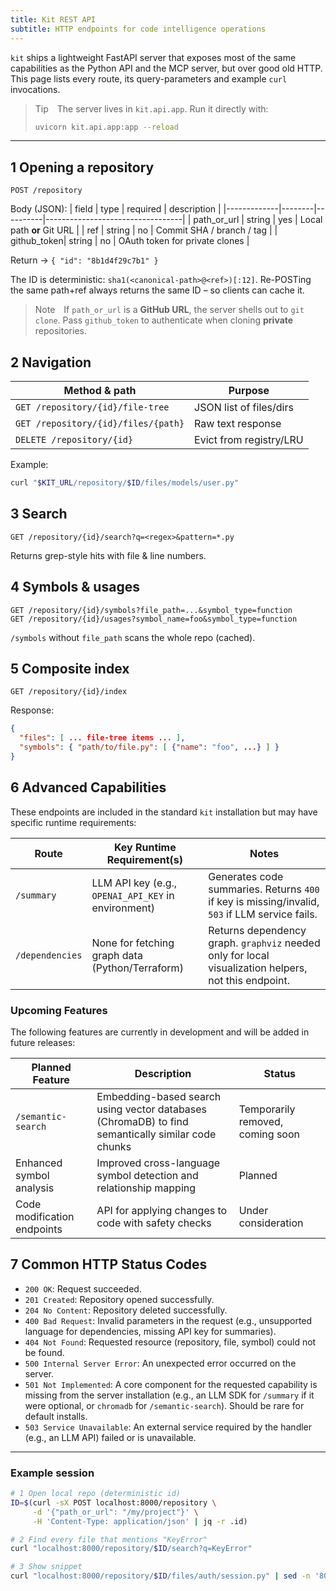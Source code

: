 ```yaml
---
title: Kit REST API
subtitle: HTTP endpoints for code intelligence operations
---
```


`kit` ships a lightweight FastAPI server that exposes most of the same
capabilities as the Python API and the MCP server, but over good old HTTP.
This page lists every route, its query-parameters and example `curl` invocations.

> Tip The server lives in `kit.api.app`.  Run it directly with:
>
> ```bash
> uvicorn kit.api.app:app --reload
> ```

---
## 1  Opening a repository

```http
POST /repository
```
Body (JSON):
| field       | type   | required | description                      |
|-------------|--------|----------|----------------------------------|
| path_or_url | string | yes      | Local path **or** Git URL        |
| ref         | string | no       | Commit SHA / branch / tag        |
| github_token| string | no       | OAuth token for private clones   |

Return → `{ "id": "8b1d4f29c7b1" }`

The ID is deterministic: `sha1(<canonical-path>@<ref>)[:12]`.  Re-POSTing the
same path+ref always returns the same ID – so clients can cache it.

> Note If `path_or_url` is a **GitHub URL**, the server shells out to `git clone`.  Pass `github_token` to authenticate when cloning **private** repositories.

## 2  Navigation

| Method & path                                   | Purpose                    |
|-------------------------------------------------|----------------------------|
| `GET /repository/{id}/file-tree`                | JSON list of files/dirs    |
| `GET /repository/{id}/files/{path}`             | Raw text response          |
| `DELETE /repository/{id}`                       | Evict from registry/LRU    |

Example:
```bash
curl "$KIT_URL/repository/$ID/files/models/user.py"
```

## 3  Search

```http
GET /repository/{id}/search?q=<regex>&pattern=*.py
```
Returns grep-style hits with file & line numbers.

## 4  Symbols & usages

```http
GET /repository/{id}/symbols?file_path=...&symbol_type=function
GET /repository/{id}/usages?symbol_name=foo&symbol_type=function
```
`/symbols` without `file_path` scans the whole repo (cached).

## 5  Composite index

```http
GET /repository/{id}/index
```
Response:
```json
{
  "files": [ ... file-tree items ... ],
  "symbols": { "path/to/file.py": [ {"name": "foo", ...} ] }
}
```

## 6  Advanced Capabilities

These endpoints are included in the standard `kit` installation but may have specific runtime requirements:

| Route              | Key Runtime Requirement(s)                                    | Notes                                                                 |
|--------------------|---------------------------------------------------------------|-----------------------------------------------------------------------|
| `/summary`         | LLM API key (e.g., `OPENAI_API_KEY` in environment)           | Generates code summaries. Returns `400` if key is missing/invalid, `503` if LLM service fails. |
| `/dependencies`    | None for fetching graph data (Python/Terraform)               | Returns dependency graph. `graphviz` needed only for local visualization helpers, not this endpoint. |

### Upcoming Features

The following features are currently in development and will be added in future releases:

| Planned Feature | Description | Status |
|-----------------|-------------|--------|
| `/semantic-search` | Embedding-based search using vector databases (ChromaDB) to find semantically similar code chunks | Temporarily removed, coming soon |
| Enhanced symbol analysis | Improved cross-language symbol detection and relationship mapping | Planned |
| Code modification endpoints | API for applying changes to code with safety checks | Under consideration |

## 7  Common HTTP Status Codes

*   `200 OK`: Request succeeded.
*   `201 Created`: Repository opened successfully.
*   `204 No Content`: Repository deleted successfully.
*   `400 Bad Request`: Invalid parameters in the request (e.g., unsupported language for dependencies, missing API key for summaries).
*   `404 Not Found`: Requested resource (repository, file, symbol) could not be found.
*   `500 Internal Server Error`: An unexpected error occurred on the server.
*   `501 Not Implemented`: A core component for the requested capability is missing from the server installation (e.g., an LLM SDK for `/summary` if it were optional, or `chromadb` for `/semantic-search`). Should be rare for default installs.
*   `503 Service Unavailable`: An external service required by the handler (e.g., an LLM API) failed or is unavailable.

---
### Example session

```bash
# 1 Open local repo (deterministic id)
ID=$(curl -sX POST localhost:8000/repository \
     -d '{"path_or_url": "/my/project"}' \
     -H 'Content-Type: application/json' | jq -r .id)

# 2 Find every file that mentions "KeyError"
curl "localhost:8000/repository/$ID/search?q=KeyError"

# 3 Show snippet
curl "localhost:8000/repository/$ID/files/auth/session.py" | sed -n '80,95p'
``` 